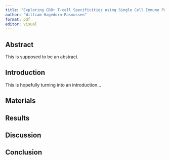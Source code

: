 ```yaml
---
title: "Exploring CD8+ T-cell Specificities using Single Cell Immune Profiling with an Outlook to Reproducible Bio Data Science"
author: "William Hagedorn-Rasmussen"
format: pdf
editor: visual
---
```


## Abstract

This is supposed to be an abstract.

\newpage

## Introduction

This is hopefully turning into an introduction...

## Materials

## Results

## Discussion

## Conclusion
